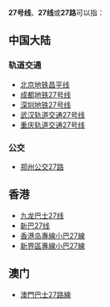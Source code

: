 {{线路名消歧义}}
'''27号线'''、'''27线'''或'''27路'''可以指：
==中国大陆==
===轨道交通===
* [[北京地铁昌平线|北京地铁昌平线]]
* [[成都地铁27号线|成都地铁27号线]]
* [[深圳地铁27号线|深圳地铁27号线]]
* [[武汉地铁27号线|武汉轨道交通27号线]]
* [[重庆轨道交通27号线|重庆轨道交通27号线]]
===公交===
* [[郑州公交27路|郑州公交27路]]
==香港==
* [[九龙巴士27线|九龙巴士27线]]
* [[新巴27线|新巴27线]]
* [[香港岛專線小巴27線|香港岛專線小巴27線]]
* [[新界區專線小巴27線|新界區專線小巴27線]]
== 澳门 ==
* [[澳門巴士27路線|澳門巴士27路線]]
{{disambig|cat=四字路线名消歧义}}